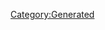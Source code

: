 {{Texts/Music
 |ID=39
 |MusicName=Walküre Attack!
 |OfficialName=Walküre Attack!
 |VocalName=ワルキューレ　美雲ΔJUNNA フレイアΔ鈴木みのり カナメΔ安野希世乃 レイナΔ東山奈央 マキナΔ西田望見
 |VocalNameLF=ワルキューレ　美雲ΔJUNNA　フレイアΔ鈴木みのり<br/>カナメΔ安野希世乃　レイナΔ東山奈央　マキナΔ西田望見
 |Description=作品：マクロスΔ<br/><br/>歌手：ワルキューレ<br/>　　　美雲ΔJUNNA　フレイアΔ鈴木みのり<br/>　　　カナメΔ安野希世乃　レイナΔ東山奈央<br/>　　　マキナΔ西田望見<br/><br/>作詞：UiNA<br/>作曲：小高光太郎、UiNA
 |BuyURL=https://recochoku.jp/song/S1003321332/
 |StoryDesc=新統合政府に対して宣戦布告したウィンダミア。<br/>戦いの炎とヴァールの脅威は瞬く間に広がっていく。<br/><br/>それに最前線で立ち向かうのがワルキューレ、<br/>そして彼女たちを守るデルタ小隊のメンバーたちだ。<br/>行方の見えない戦争の末に待つものは、果たして…
 |StoryTitle=「超時空ヴィーナス、ワルキューレ！」
 |BannerId=4
 |AnmStoreURL=https://anime.dmkt-sp.jp/animestore/ci_pc?workId=20867
}}
[[Category:Generated]]
